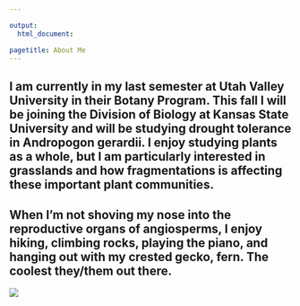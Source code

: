 ```yaml
---

output:
  html_document:

pagetitle: About Me
---
```


## I am currently in my last semester at Utah Valley University in their Botany Program.  This fall I will be joining the Division of Biology at Kansas State University and will be studying drought tolerance in Andropogon gerardii. I enjoy studying plants as a whole, but I am particularly interested in grasslands and how fragmentations is affecting these important plant communities. 

## When I'm not shoving my nose into the reproductive organs of angiosperms, I enjoy hiking, climbing rocks, playing the piano, and hanging out with my crested gecko, fern.  The coolest they/them out there.  


![](./IMG_8168.JPG)